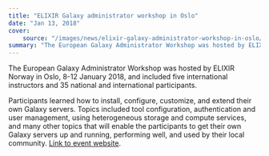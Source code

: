 ```yaml
---
title: "ELIXIR Galaxy administrator workshop in Oslo"
date: "Jan 13, 2018"
cover:
    source: "/images/news/elixir-galaxy-administrator-workshop-in-oslo/cover.png"
summary: "The European Galaxy Administrator Workshop was hosted by ELIXIR Norway in Oslo, 8-12 January 2018, and included five international instructors and 35 national and international participants."
---
```


The European Galaxy Administrator Workshop was hosted by ELIXIR Norway in Oslo,
8-12 January 2018, and included five international instructors and 35 national
and international participants.

Participants learned how to install, configure, customize, and extend their
own Galaxy servers. Topics included tool configuration, authentication and
user management, using heterogeneous storage and compute services, and many
other topics that will enable the participants to get their own Galaxy
servers up and running, performing well, and used by their local community.
[Link to event website](https://www.elixir-europe.org/events/european-galaxy-administrator-workshop).
